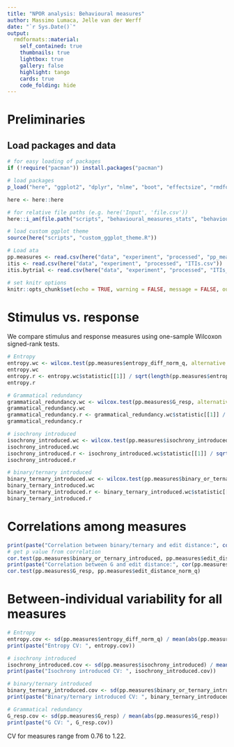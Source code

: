 ```yaml
---
title: "NPOR analysis: Behavioural measures"
author: Massimo Lumaca, Jelle van der Werff
date: "`r Sys.Date()`"
output:
  rmdformats::material:
    self_contained: true
    thumbnails: true
    lightbox: true
    gallery: false
    highlight: tango
    cards: true
    code_folding: hide
---
```


# Preliminaries

## Load packages and data

```r
# for easy loading of packages
if (!require("pacman")) install.packages("pacman")

# load packages
p_load("here", "ggplot2", "dplyr", "nlme", "boot", "effectsize", "rmdformats", "knitr", "kableExtra")

here <- here::here

# for relative file paths (e.g. here('Input', 'file.csv'))
here::i_am(file.path("scripts", "behavioural_measures_stats", "behavioural.Rmd"))

# load custom ggplot theme
source(here("scripts", "custom_ggplot_theme.R"))

# Load ata
pp.measures <- read.csv(here("data", "experiment", "processed", "pp_measures.csv"))
itis <- read.csv(here("data", "experiment", "processed", "ITIs.csv"))
itis.bytrial <- read.csv(here("data", "experiment", "processed", "ITIs_bytrial.csv"))

# set knitr options
knitr::opts_chunk$set(echo = TRUE, warning = FALSE, message = FALSE, out.width = "100%", fig.height = 10, fig.width = 10, comment = NA)
```

# Stimulus vs. response
We compare stimulus and response measures using one-sample Wilcoxon signed-rank tests.

```r

# Entropy
entropy.wc <- wilcox.test(pp.measures$entropy_diff_norm_q, alternative = "two.sided")
entropy.wc
entropy.r <- entropy.wc$statistic[[1]] / sqrt(length(pp.measures$entropy_diff_norm_q))
entropy.r

# Grammatical redundancy
grammatical_redundancy.wc <- wilcox.test(pp.measures$G_resp, alternative = "greater")
grammatical_redundancy.wc
grammatical_redundancy.r <- grammatical_redundancy.wc$statistic[[1]] / sqrt(length(pp.measures$G_resp))
grammatical_redundancy.r

# isochrony introduced
isochrony_introduced.wc <- wilcox.test(pp.measures$isochrony_introduced, alternative = "two.sided")
isochrony_introduced.wc
isochrony_introduced.r <- isochrony_introduced.wc$statistic[[1]] / sqrt(length(pp.measures$isochrony_introduced))
isochrony_introduced.r

# binary/ternary introduced
binary_ternary_introduced.wc <- wilcox.test(pp.measures$binary_or_ternary_introduced, alternative = "two.sided")
binary_ternary_introduced.wc
binary_ternary_introduced.r <- binary_ternary_introduced.wc$statistic[[1]] / sqrt(length(pp.measures$binary_or_ternary_introduced))
binary_ternary_introduced.r

```

# Correlations among measures

```r
print(paste("Correlation between binary/ternary and edit distance:", cor(pp.measures$binary_or_ternary_introduced, pp.measures$edit_distance_norm_q)))
# get p value from correlation
cor.test(pp.measures$binary_or_ternary_introduced, pp.measures$edit_distance_norm_q)
print(paste("Correlation between G and edit distance:", cor(pp.measures$G_resp, pp.measures$edit_distance_norm_q)))
cor.test(pp.measures$G_resp, pp.measures$edit_distance_norm_q)
```

# Between-individual variability for all measures

```r

# Entropy
entropy.cov <- sd(pp.measures$entropy_diff_norm_q) / mean(abs(pp.measures$entropy_diff_norm_q))
print(paste("Entropy CV: ", entropy.cov))

# isochrony introduced
isochrony_introduced.cov <- sd(pp.measures$isochrony_introduced) / mean(abs(pp.measures$isochrony_introduced))
print(paste("Isochrony introduced CV: ", isochrony_introduced.cov))

# binary/ternary introduced
binary_ternary_introduced.cov <- sd(pp.measures$binary_or_ternary_introduced) / mean(abs(pp.measures$binary_or_ternary_introduced))
print(paste("Binary/ternary introduced CV: ", binary_ternary_introduced.cov))

# Grammatical redundancy
G_resp.cov <- sd(pp.measures$G_resp) / mean(abs(pp.measures$G_resp))
print(paste("G CV: ", G_resp.cov))


```

CV for measures range from 0.76 to 1.22.
